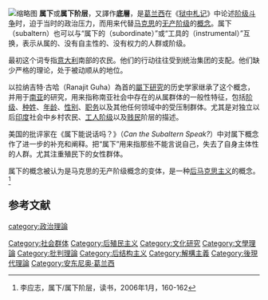 [[File:Xerox_stand_in_Mumbai.jpg|缩略图]]
'''属下'''或'''属下阶层'''，又譯作'''底層'''，是[[葛兰西|葛兰西]]在《[[狱中札记|狱中札记]]》中论述[[阶级斗争|阶级斗争]]时，迫于当时的政治压力，而用来代替[[马克思|马克思]]的[[无产阶级|无产阶级]]的[[概念|概念]]。属下（subaltern）也可以与“属下的（subordinate）”或“工具的（instrumental）”互换，表示从属的、没有自主性的、没有权力的人群或阶级。

最初这个词专指[[意大利|意大利]]南部的农民。他们的行动往往受到统治集团的支配。他们缺少严格的理论，处于被动顺从的地位。

以拉纳吉特·古哈（Ranajit Guha）為首的[[屬下研究|屬下研究]]的历史学家继承了这个概念，并用于[[南亚|南亚]]的研究，用来指称南亚社会中存在的从属群体的一般性特征，包括[[阶级|阶级]]、[[种姓|种姓]]、[[年龄|年龄]]、[[性别|性别]]、[[职务|职务]]以及其他任何领域中的受压制群体。尤其是对独立以后[[印度|印度]]社会中乡村农民、[[工人阶级|工人阶级]]以及[[贱民|贱民]]阶层的描述。

美国的批评家{{le|斯皮瓦克|Gayatri Chakravorty Spivak}}在《属下能说话吗？》（''Can the Subaltern Speak?''）中对属下概念作了进一步的补充和阐释。把“属下”用来指那些不能言说自己，失去了自身主体性的人群。尤其注重殖民下的女性群体。

属下的概念被认为是马克思的无产阶级概念的变体，是一种[[后马克思主义|后马克思主义]]的概念。<ref>李应志，属下/属下阶层，读书，2006年1月，160-162</ref>

==参考文献==
{{reflist}}
[[category:政治理論|category:政治理論]]
[[Category:社会群体|Category:社会群体]]
[[Category:后殖民主义|Category:后殖民主义]]
[[Category:文化研究|Category:文化研究]]
[[Category:文學理論|Category:文學理論]]
[[Category:批判理論|Category:批判理論]]
[[Category:后结构主义|Category:后结构主义]]
[[Category:解構主義|Category:解構主義]]
[[Category:後現代理論|Category:後現代理論]]
[[Category:安东尼奥·葛兰西|Category:安东尼奥·葛兰西]]